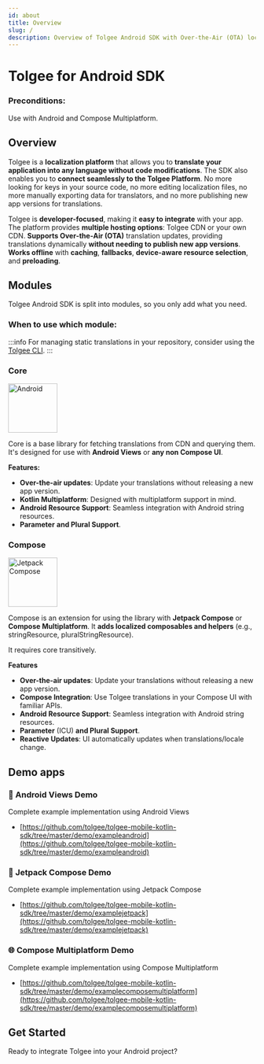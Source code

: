 ```yaml
---
id: about
title: Overview
slug: /
description: Overview of Tolgee Android SDK with Over‑the‑Air (OTA) localization updates for Android and Compose Multiplatform.
---
```



# Tolgee for Android SDK

### Preconditions:

Use with Android and Compose Multiplatform.

## Overview

Tolgee is a **localization platform** that allows you to **translate your application into any language without code modifications**.
The SDK also enables you to **connect seamlessly to the Tolgee Platform**.
No more looking for keys in your source code, no more editing localization files, no more manually exporting data for translators, and no more publishing new app versions for translations.

Tolgee is **developer-focused**, making it **easy to integrate** with your app.
The platform provides **multiple hosting options**: Tolgee CDN or your own CDN.
**Supports Over‑the‑Air (OTA)** translation updates, providing translations dynamically **without needing to publish new app versions**.
**Works offline** with **caching**, **fallbacks**, **device-aware resource selection**, and **preloading**.

## Modules

Tolgee Android SDK is split into modules, so you only add what you need.

### When to use which module:

:::info
For managing static translations in your repository, consider using the [Tolgee CLI](/tolgee-cli/installation).
:::

### **Core**

<img src="/img/docs/sdk/android.svg" alt="Android" width="100" />

Core is a base library for fetching translations from CDN and querying them.
It's designed for use with **Android Views** or **any non Compose UI**.

**Features:**

- **Over-the-air updates**: Update your translations without releasing a new app version.
- **Kotlin Multiplatform**: Designed with multiplatform support in mind.
- **Android Resource Support**: Seamless integration with Android string resources.
- **Parameter** **and Plural Support**.

### **Compose**

<img src="/img/docs/sdk/jetpack-compose.png" alt="Jetpack Compose" width="100" />

Compose is an extension for using the library with **Jetpack Compose** or **Compose Multiplatform**.
It **adds localized composables and helpers** (e.g., stringResource, pluralStringResource).

It requires core transitively.

**Features**

- **Over-the-air updates**: Update your translations without releasing a new app version.
- **Compose Integration**: Use Tolgee translations in your Compose UI with familiar APIs.
- **Android Resource Support**: Seamless integration with Android string resources.
- **Parameter** (ICU) **and Plural Support**.
- **Reactive Updates**: UI automatically updates when translations/locale change.

## Demo apps

### 📱 Android Views Demo

Complete example implementation using Android Views

- [https://github.com/tolgee/tolgee-mobile-kotlin-sdk/tree/master/demo/exampleandroid](https://github.com/tolgee/tolgee-mobile-kotlin-sdk/tree/master/demo/exampleandroid)

### 🚀 Jetpack Compose Demo

Complete example implementation using Jetpack Compose

- [https://github.com/tolgee/tolgee-mobile-kotlin-sdk/tree/master/demo/examplejetpack](https://github.com/tolgee/tolgee-mobile-kotlin-sdk/tree/master/demo/examplejetpack)

### 🌐 Compose Multiplatform Demo

Complete example implementation using Compose Multiplatform

- [https://github.com/tolgee/tolgee-mobile-kotlin-sdk/tree/master/demo/examplecomposemultiplatform](https://github.com/tolgee/tolgee-mobile-kotlin-sdk/tree/master/demo/examplecomposemultiplatform)

<ScreenshotWrapper
  src="/img/docs/sdk/android-studio.png"
  alt="Android Studio"
/>

## Get Started

Ready to integrate Tolgee into your Android project?

<div className="grid grid-cols-1 gap-4 my-6">
  <SystemCard
    title="Get Started Guide"
    emoji="🚀"
    description="Set up and integration path overview"
    links={[
      { href: '/android-sdk/get-started', label: 'Start Here', color: 'blue' },
    ]}
  />
</div>
